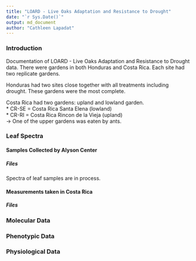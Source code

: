 ---
title: "LOARD - Live Oaks Adaptation and Resistance to Drought"
date: "`r Sys.Date()`"
output: md_document
author: "Cathleen Lapadat"
---
### Introduction
Documentation of LOARD - Live Oaks Adaptation and Resistance to Drought data. There were gardens in both Honduras and Costa Rica. Each site had two replicate gardens.  

Honduras had two sites close together with all treatments including drought. These gardens were the most complete.  

Costa Rica had two gardens: upland and lowland garden.  
    * CR-SE = Costa Rica Santa Elena (lowland)  
    * CR-RI = Costa Rica Rincon de la Vieja (upland)  
        -> One of the upper gardens was eaten by ants.

### Leaf Spectra
#### Samples Collected by Alyson Center
##### Files

Spectra of leaf samples are in process.

#### Measurements taken in Costa Rica
##### Files

### Molecular Data

### Phenotypic Data
### Physiological Data